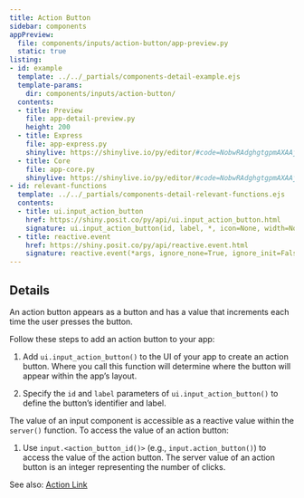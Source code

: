 ```yaml
---
title: Action Button
sidebar: components
appPreview:
  file: components/inputs/action-button/app-preview.py
  static: true
listing:
- id: example
  template: ../../_partials/components-detail-example.ejs
  template-params:
    dir: components/inputs/action-button/
  contents:
  - title: Preview
    file: app-detail-preview.py
    height: 200
  - title: Express
    file: app-express.py
    shinylive: https://shinylive.io/py/editor/#code=NobwRAdghgtgpmAXAAjFADugdOgnmAGlQGMB7CAFzkqVQDMAnUmZAZwAsBLCXZTmdKQYVkDOFGIVOANzhExEACZwGAHQiNmbLjyxwAHujGtWfAUJHd0AVwpFrndU4gOsV2wH0JU8h4BGthTkABSqaJKcvgEUQRBhRGEAghHkYQCUyMgAxMgAPLnO6gACCsoMWFT6FMFpxWLeMnB6spTB7hRYDVGB5LVKcHTIZNaUKjWI6pmZYhTWDBDIdGEg7Z0pEP49EDUAvmHqhKgUuOgIKGCVFGA7ALpAA
  - title: Core
    file: app-core.py
    shinylive: https://shinylive.io/py/editor/#code=NobwRAdghgtgpmAXAAjFADugdOgnmAGlQGMB7CAFzkqVQDMAnUmZAZwAsBLCXZTmdKQYVkAQUxEGcKMQqcAbnEnUAJnAZEArpwA6EPRnQB9bcgC8ybTigBzOEboAbbSoAUe5J8ucs3dJoojGTlyIwAjAIpydzRZTlCIiij9QmQdMFE48nSASiJkAGJkAB5ijy8rUgD-QKoADwoYsk1KdVyCPRy9bog1OjZ1RQZXPwCiKooaolY4VlZ4iBzEcs8AASle9Sx6xq6IL2R16TjFLDhFShGIGqxghfDI8j2DvuRm1uGllYPkKQpNBj7OjpECjCi3LIQB5JaI5AC+6R6Bkw5jEmFchhMnGmg3Ue1SYAouHQCBQhLgDTAcIAukA
- id: relevant-functions
  template: ../../_partials/components-detail-relevant-functions.ejs
  contents:
  - title: ui.input_action_button
    href: https://shiny.posit.co/py/api/ui.input_action_button.html
    signature: ui.input_action_button(id, label, *, icon=None, width=None, **kwargs)
  - title: reactive.event
    href: https://shiny.posit.co/py/api/reactive.event.html
    signature: reactive.event(*args, ignore_none=True, ignore_init=False)
---
```


:::{#example}
:::

:::{#relevant-functions}
:::

## Details

An action button appears as a button and has a value that increments each time the user presses the button.

Follow these steps to add an action button to your app:

  1. Add `ui.input_action_button()` to the UI of your app to create an action button. Where you call this function will determine where the button will appear within the app's layout.

  2. Specify the `id` and `label` parameters of `ui.input_action_button()` to define the button's identifier and label.

The value of an input component is accessible as a reactive value within the `server()` function. To access the value of an action button:

  1. Use `input.<action_button_id()>` (e.g., `input.action_button()`) to access the value of the action button. The server value of an action button is an integer representing the number of clicks.

See also: [Action Link](../action-link/index.qmd)
